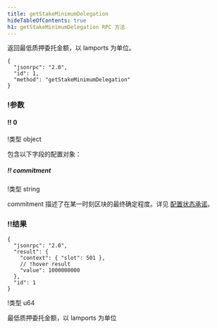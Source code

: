 ```yaml
---
title: getStakeMinimumDelegation
hideTableOfContents: true
h1: getStakeMinimumDelegation RPC 方法
---
```


返回最低质押委托金额，以 lamports 为单位。

<APIMethod>

```jsonc !!request curl
{
  "jsonrpc": "2.0",
  "id": 1,
  "method": "getStakeMinimumDelegation"
}
```

### !参数

#### !! 0

!类型 object

包含以下字段的配置对象：

##### !! commitment

!类型 string

commitment 描述了在某一时刻区块的最终确定程度。详见
[配置状态承诺](/docs/rpc#configuring-state-commitment)。

### !!结果

```jsonc !response
{
  "jsonrpc": "2.0",
  "result": {
    "context": { "slot": 501 },
    // !hover result
    "value": 1000000000
  },
  "id": 1
}
```

!类型 u64

最低质押委托金额，以 lamports 为单位

</APIMethod>
